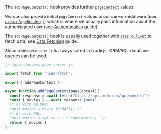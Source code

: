 The `addPageContext()` hook provides further [`pageContext`](/pageContext) values.

We can also provide initial `pageContext` values at our server middlware (see [`createPageRender()`](/createPageRender))
which is where we usually pass information about the authenticated user
(see [Authentication](/auth) guide).

The `addPageContext()` hook is usually used together with [`passToClient`](/passToClient) to fetch data, see [Data Fetching](/data-fetching) guide.

Since `addPageContext()` is always called in Node.js, ORM/SQL database queries can be used.

```js
// /pages/movies.page.server.js

import fetch from "node-fetch";

export { addPageContext }

async function addPageContext(pageContext){
  const response = await fetch("https://api.imdb.com/api/movies/")
  const { movies } = await response.json()
  /* Or with an ORM:
  const movies = Movie.findAll() */
  /* Or with SQL:
  const movies = sql`SELECT * FROM movies;` */
  return { movies }
}
```
